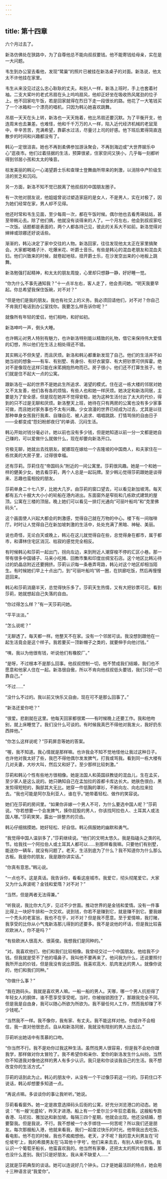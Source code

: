 ```yaml
---
---
---
```

title: 第十四章
---




六个月过去了。

新洛仿佛处在狭路中，为了自尊他总不能向叔叔要钱。他不能寄钱给母亲，实在是一大问题。

韦生到办公室去看他，发现“鹭巢”的照片已被挂在新洛桌子的对面。新洛说，他太太不许他挂在家里。

韦生从来没见过这么忠心耿耿的丈夫。和别人一样，新洛上班时，手上也套着衬袖。二支大桨叶的老式吊扇在头上呜呜扇风，他却正好坐在吸收热风尾劲的位子上。他不回家吃午饭，若是回家就得在烈日下走一段很长的路。他花了一大笔钱买了一个冰箱和一个漂亮的唱机，只因为韩沁她喜欢跳舞。

吊扇一天天在头上转，新洛也一天天拖着，他比吊扇还要沉默。为了平衡开支，他连周末也去兼差。也难怪，他和千千万万的人一样，陷入近代经济机械的老鼠笼中，辛辛苦苦，充满希望，靠薪水过活，尽量讨上司的好感。他下班后累得简直连散步的时间和兴趣都没有了。

韩沁一定很沮丧。她也不再到柔佛参加游泳聚会，不再到海边或“大世界娱乐中心”逛夜市。他们过着拮据的生活，预算很紧，住家空间又狭小，几乎每一刻都听得到邻居小孩和太太的嗓音。

棕发美丽的韩沁一心渴望爵士乐和查理士登舞曲所带来的刺激，以消除中产阶级生活的贫乏和沉闷。

另一方面，新洛不知不觉已脱离了他叔叔的中国朋友圈子。

有一次他对朋友说，他姐姐曾说过塑造家庭的是女人，不是男人，实在对极了，因为她们经常在家，男人却不见得。

他还时常和韦生见面，至少每周一次，都在午饭时候。偶尔他也去看秀瑛姑姑，甚至带韩沁去。除了他们俩，他就没有谈得来的人了。一个月左右，他会到叔叔家吃一次饭。话题都是表面的，两个人都各持己见，彼此的关系大不如前。新洛觉得对婶婶或琼娜还好说话些。

渐渐的，韩沁决定了家中交往的人物。新洛回家，往往发现他太太正在家里搞聚会。大家都喝橘子汁、吃爆米花、听爵士音乐。有些是韩沁的混血老朋友和混血夫妇。他们兴致来的时候，就卷起地毯，扭开爵士乐，在沙发空出来的小地板上跳舞。

新洛勉强打起精神，和太太的朋友周旋，心里却只想静一静，好好睡一觉。

“你为什么不事先通知我？”十一点半左右，客人走了，他会责问她。“明天我要早起。你总希望我保住饭碗，对不对？”

“但是他们是我的朋友。我也有社交上的义务。我必须回请他们，对不对？你自己不肯我打电话到办公室找你。我要怎么样告诉你呢？”

就像所有年轻的爱侣，他们相吻，和好如初。

新洛呻吟一声，倒头大睡。

也许韩沁对男人特别有魅力，也许新洛特别能以精致的礼物，借它来保持伟大爱情的幻想，所以他们在生活上相处得还不错。

其实韩沁不但失望，而且厌烦。新洛和韩沁都重新发现了自己。他们的生活并不如她当初的想象——有车、有别墅、有身份、有好衣裳穿、有大把钞票可供挥霍。绝对不是像现在这样只能在床笫拥抱热吻而已。房子很小，他们还不打算生孩子。他们就是住不起大一点的公寓。

跟新洛在一起的世界不是她此生所追求、渴望的模式。住在这一栋大楼的邻居对她又不太友善，他们各有各的烦恼，有些人也和她一样厌烦。她决定和新洛同居，主要是为了安全感，但是现在她并不觉得安稳，她为这种生活付出了太大的代价，得到的只不过是无聊和厌烦。新洛整天上班，她待在只有两房的公寓也没有多少家事可做，而且她对家务事也不太有兴趣。少女浪漫的世界已经成为过去，尤其是以往那种单身女孩我行我素、自赚自花、被人追求、唱唱跳跳、打情骂俏的自由日子——全都变成“怨妇盼郎夜归”的单调、沉闷生活。

韩沁开始对钱分毫必计。她以前也没有多少钱，但是她知道以前一分一文都是她自己赚的，可以爱做什么就做什么，现在却要向新洛开口。

穷极无聊，她就出去找朋友。妮娜现在嫁给一个吉隆坡的中国商人，和夫家住在一栋优美的大房子里，过得很幸福。

还有莎莉。莎莉住在“帝国码头”附近的一间公寓里。莎莉很风趣。她是一个和她一样的健美少女。她去看莎莉，两个人总是一起玩牌。至少韩沁觉得莎莉跟她是谈得来、志趣也蛮相投的朋友。

莎莉单身二十七八岁，比她大几岁。由莎莉的窗口望去，可以看见新加坡湾。每天都有五六十艘大大小小的轮船在港内进出。东面窗外是窄街和几栋欧式建筑的屋顶。公寓在三楼的顶层。晚上她们可以看见一排灯光通向“可丽叶船坞”和“克里佛码头”。

这个画面使人兴起大都会的刺激感，觉得自己就在万物的中心。楼下有一间咖啡厅。时时让人觉得自己在新加坡刺激的生活中，处处充满了黑暗、神秘、美丽。

说也奇怪，无论白天或晚上，韩沁在这儿就觉得自在些，总觉得身在都市，属于都市，和谭林住宅区消沉、枯寂的感觉完全相反。

有时候韩沁和莎莉一起出门，拐向左边，来到附近人潮穿梭不停的汇区小巷。那一带有很多中国铺子、马来小吃摊、回教市集和印度丝绸宝石店。这个地区比韩沁待过的奶晶店附近还要拥挤。莎莉认识每一条巷弄弯路，韩沁对这个地区却相当陌生。有时候她们早上十点出门，到“可丽叶船坞”转一圈，在拱廊吃饭，然后再慢慢逛回来。

韩沁和莎莉消磨半天，总觉得快乐多了。莎莉天生热情，又有大把钞票可花。看到莎莉，她就想起自己失落的自由。

“你过得怎么样？”有一天莎莉问她。

“平平淡淡。”

“怎么说呢？”

“无聊透了。每天都一样。他整天不在家。没有一个邻居可谈。我没想到跟他在一起生活竟会是这个样子。我若要买一顶新帽子之类的，就要伸手向他讨钱。”

“咦，我以为他很有钱，听说他们有橡胶厂。”

“是呀，不过根本不是那么回事。他叔叔控制一切，他不赞成我们结婚，我们也不愿意和他家人住在一起。新洛很自傲，所以不肯向他叔叔低头要钱，我们只好一切靠自己。”

“不过……”

“没什么不过的。我以前又快乐又自由，现在可不是那么回事了。”

“新洛还爱你吧？”

“很爱。悲剧就在这里。他每天回家都很累——有时候晚上还要工作。我和他吻别，就上床睡觉了。我们没什么可谈的。有时候我真巴不得他对我发火，我好扔东西摔他。”

“你怎么这样说呢？”莎莉屏息等她的答案。

“喔，我不知道。我心情就是那样嘛。也许我会不知不觉地怪他让我过这种日子。也许他对我太好了些，我巴不得他偶尔发发脾气，打我或骂我。看到同一栋大楼有几对夫妻，大吵大叫，然后又和好了。至少那样比较刺激。”

莎莉和韩沁个性有些地方很相像。她是法国人和英国祆教徒的混血儿，生在孟买，至少家人是这么说的。她只确知自己在孟加拉的首都卡库达长大。她肤色很白，黑发剪得短短的，胸部其大无比。她穿一件低胸的罩衫，不断向左、向右拉来拉去。“我也可能是阿尔及利亚人，谁在乎。”她带着轻松、做作的笑容说。

她们在莎莉的房间里。“如果你非嫁一个男人不可，为什么要选中国人呢？”莎莉说。“你若想要一个会发脾气，揍你屁股的男人，你该找阿拉伯人、土耳其人或法国人哪。”莎莉笑笑，露出一排整齐的贝齿。

韩沁仔细揣摸她。她好轻松、好自信。韩沁佩服她的幽默和勇气。

“我觉得中国人温驯多了，”莎莉继续说。“他们的文明太悠久。我是指磕头之类的礼节。给我找一个阿拉伯人或土耳其人都可以……别那样看我嘛。只要他们有别墅，能送你一辆车，就没有问题了。老天，生活到底为了什么？我不知道你为什么那么古板。我是你的朋友，我是跟你讲实话。”

“你真有意思。”韩沁说。

“一点也不。这是真话。我告诉你，看看这座城市。我爱它，彻头彻尾爱它。大家又为什么奔波呢？金钱和爱隋？对不对？”

“当然，但是两者无法得兼。”

“听我说，我比你大几岁，见过不少世面。推动世界的是金钱和爱情。没有一件事比得上一块好牛排和一次交欢。说到钱，你若不是赚到它，就是赚不到它。要我嫁一个秃头的老富翁，我也不在乎，对不对？但是我不愿意。至于爱情嘛，我打赌，我享受的比你从小气鬼新洛那儿得到的还要多。我不是说他的坏话，但是我比较喜欢欧洲人，你不是吗？”

“有些欧洲人很高大、很英俊。我想我们是同种的。”

“对。我喜欢他们，他们和我们比较相像。我曾经交过一个中国朋友。他给我不少钱。但我就是受不了他的塌鼻子。我叫他不要再来了。他问我为什么，还说要照付我所开出的价钱，但是我没有说出原因。我喜欢高大、肌肉发达的男人。就像你说的，他们和我们同种。”

“你做什么事？”

“我在跑码头。我就是喜欢男人嘛。一船一船的男人。天哪，哪一个男人抗拒得了年轻女人的胴体，谁不愿享受享受呢。当时，你被枷锁困住了，那跟我完全不同。但是我是自由身，我可以随心所欲为所欲为。我不替任何人工作，然而我却赚了不少钱呢。”

“当然我不一样。我不像你，我有家、有丈夫。我不能这样对他。你或许不会相信，我一直对他很忠贞。自从和新洛同居，我就没有陪别的男人出去过。”

莎莉听出她话中有羡慕的口吻。

“你当然不行。我不是劝你过我这种生活。虽然找男人很容易，但是我不会劝你跟我学，那样做对你太冒险了。我不希望你和亲你、爱你的新洛发生什么纠纷。当然你不知道我对像他这样的男人有多少认识。我只是和你谈谈我自己的生活。我不想改变你的生活方式。”

莎莉的话到此为止。韩沁的朋友中，从没有一个干过像莎莉这一行的。莎莉住口不说话，韩沁却想要多知道一点。

“再说点嘛。多谈谈你的事让我听听。”她说。

莎莉看看窗外。她一定是故意选择码头后街的公寓，好充分浏览港口的动态。她说：“有一艘‘光盛轮’，昨天才进港。船上有一个爱尔兰少年狂恋着我。这艘船专跑香港、马尼拉、雅加达和新加坡。每隔三四个星期，他就会出现。他还没结婚，想要娶我。但是我说，不行。我不想被一个水手绑住——何苦呢？所以我们还是朋友。每次那艘船入港，他就来看我，我们一起度过快乐的时光。他带我出去吃饭、看电影。他不在的时候，我也不痴痴想他。老天，才不呢？我的意大利男友在‘可伦坡号’上，我的希腊男友在‘马耳他十字号’。他们来来去去，有别人填补空档。我认识一个葡萄牙船长，他蛮喜欢我的。他当然有家眷，还把太太的照片给我看，那也没什么差别。我们只是好朋友。我从来不缺爱人……”

这就是莎莉典型的谈话。她可以连说好几个钟头。口才是她最活跃的特点，她会用十三种语言说“我爱你”。